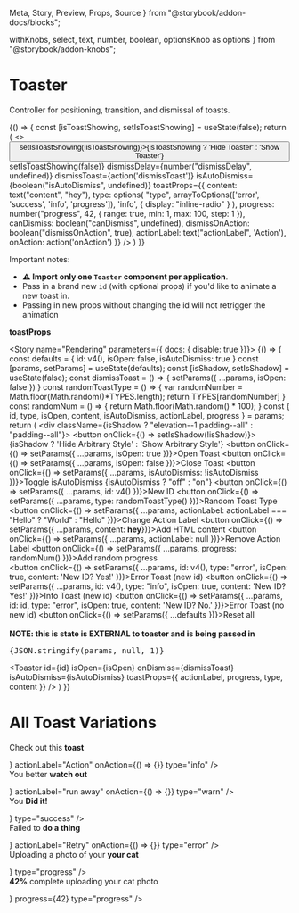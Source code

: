   Meta,
  Story,
  Preview,
  Props,
  Source
} from "@storybook/addon-docs/blocks";

  withKnobs,
  select,
  text,
  number,
  boolean,
  optionsKnob as options
} from "@storybook/addon-knobs";



<Meta
  title="Components/Interactive/Toaster"
  decorators={[withKnobs]}
  component={Toaster}
/>

# Toaster

<ImportPath component={RawToaster} section="interactive" />

Controller for positioning, transition, and dismissal of toasts.

<Story name="Knobs">
  {() => {   
    const [isToastShowing, setIsToastShowing] = useState(false);
    return (
      <>
        <button onClick={() => setIsToastShowing(!isToastShowing)}>{isToastShowing ? 'Hide Toaster' : 'Show Toaster'}</button>
        <Toaster
          isOpen={isToastShowing}
          onDismiss={() => setIsToastShowing(false)}
          dismissDelay={number("dismissDelay", undefined)}
          dismissToast={action('dismissToast')}
          isAutoDismiss={boolean("isAutoDismiss", undefined)}
          toastProps={{
            content: text("content", "hey"),
            type: options(
              "type",
              arrayToOptions(['error', 'success', 'info', 'progress']),
              'info',
              { display: "inline-radio" }
            ),
            progress: number("progress", 42, {
              range: true,
              min: 1,
              max: 100,
              step: 1
            }),
            canDismiss: boolean("canDismiss", undefined),
            dismissOnAction: boolean("dismissOnAction", true),
            actionLabel: text("actionLabel", 'Action'),
            onAction: action('onAction')
          }}
        />
      </>
    )
  }}
</Story>

Important notes:

- **⚠️ Import only one `Toaster` component per application**.
- Pass in a brand new `id` (with optional props) if you'd like to animate a new toast in. 
- Passing in new props without changing the id will not retrigger the animation

<Props of={RawToaster} />

**toastProps**
<Props of={Toast} />

<Story name="Rendering" parameters={{ docs: { disable: true }}}>
  {() => {   
    const defaults = { id: v4(), isOpen: false, isAutoDismiss: true }
    const [params, setParams] = useState(defaults);
    const [isShadow, setIsShadow] = useState(false);
    const dismissToast = () => {
      setParams({ ...params, isOpen: false })
    }
    const randomToastType = () => {
      var randomNumber = Math.floor(Math.random()*TYPES.length);
      return TYPES[randomNumber]
    }
    const randomNum = () => {
      return Math.floor(Math.random() * 100); 
    }
    const { id, type, isOpen, content, isAutoDismiss, actionLabel, progress } = params;
    return (
      <div className={isShadow ? "elevation--1 padding--all" : "padding--all"}>
        <button onClick={() => setIsShadow(!isShadow)}>{isShadow ? 'Hide Arbitrary Style' : 'Show Arbitrary Style'}</button>
        <button onClick={() => setParams({ ...params, isOpen: true })}>Open Toast</button>
        <button onClick={() => setParams({ ...params, isOpen: false })}>Close Toast</button>
        <button onClick={() => setParams({ ...params, isAutoDismiss: !isAutoDismiss })}>Toggle isAutoDismiss {isAutoDismiss ? "off" : "on"}</button>
        <button onClick={() => setParams({ ...params, id: v4() })}>New ID</button>
        <button onClick={() => setParams({ ...params, type: randomToastType() })}>Random Toast Type</button>
        <button onClick={() => setParams({ ...params, actionLabel: actionLabel === "Hello" ? "World" : "Hello" })}>Change Action Label</button>
        <button onClick={() => setParams({ ...params, content: <b>hey</b>})}>Add HTML content</button>
        <button onClick={() => setParams({ ...params, actionLabel: null })}>Remove Action Label</button>
        <button onClick={() => setParams({ ...params, progress: randomNum() })}>Add random progress</button>
        <br />
        <button onClick={() => setParams({ ...params, id: v4(), type: "error", isOpen: true, content: 'New ID? Yes!' })}>Error Toast (new id)</button>
        <button onClick={() => setParams({ ...params, id: v4(), type: "info", isOpen: true, content: 'New ID? Yes!' })}>Info Toast (new id)</button>
        <button onClick={() => setParams({ ...params, id: id, type: "error", isOpen: true, content: 'New ID? No.'  })}>Error Toast (no new id)</button>
        <button onClick={() => setParams({ ...defaults })}>Reset all</button>
        <br />
        <br />
        <b>NOTE: this is state is EXTERNAL to toaster and is being passed in</b>
        <pre>
          {JSON.stringify(params, null, 1)}
        </pre>
        <Toaster
          id={id}
          isOpen={isOpen}
          onDismiss={dismissToast}
          isAutoDismiss={isAutoDismiss}
          toastProps={{
            actionLabel,
            progress,
            type,
            content
          }}
        />
      </div>
    )
  }}
</Story>


# All Toast Variations

<Preview>
<Story name="Variations">
    <React.Fragment>
      <Toast
        content={
          <p>
            Check out this <strong className="color--heading">toast</strong>
          </p>
        }
        actionLabel="Action"
        onAction={() => {}}
        type="info"
      />
      <br />
      <Toast
        content={
          <p>
            You better <strong className="color--heading">watch out</strong>
          </p>
        }
        actionLabel="run away"
        onAction={() => {}}
        type="warn"
      />
      <br />
      <Toast
        content={
          <p>
            You <strong className="color--heading">Did it!</strong>
          </p>
        }
        type="success"
      />
      <br />
      <Toast
        content={
          <p>
            Failed to <strong className="color--heading">do a thing</strong>
          </p>
        }
        actionLabel="Retry"
        onAction={() => {}}
        type="error"
      />
      <br />
      <Toast
        content={
          <p>
            Uploading a photo of your <strong className="color--heading">your cat</strong>
          </p>
        }
        type="progress"
      />
      <br />
      <Toast
        content={
          <p>
            <strong className="color--heading">42%</strong> complete uploading your cat
            photo
          </p>
        }
        progress={42}
        type="progress"
      />
    </React.Fragment>
</Story>
</Preview>


